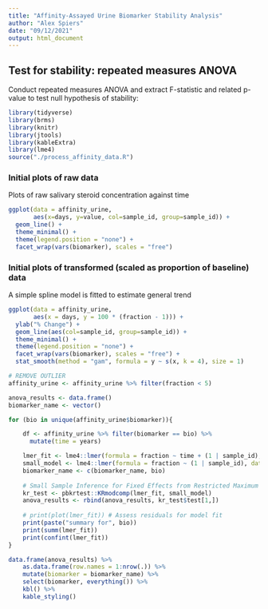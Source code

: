 ```yaml
---
title: "Affinity-Assayed Urine Biomarker Stability Analysis"
author: "Alex Spiers"
date: "09/12/2021"
output: html_document
---
```


## Test for stability: repeated measures ANOVA

Conduct repeated measures ANOVA and extract F-statistic and related p-value to test null hypothesis of stability:

```r
library(tidyverse)
library(brms)
library(knitr)
library(jtools)
library(kableExtra)
library(lme4)
source("./process_affinity_data.R")
```


### Initial plots of raw data

Plots of raw salivary steroid concentration against time

```r
ggplot(data = affinity_urine,
       aes(x=days, y=value, col=sample_id, group=sample_id)) +
  geom_line() +
  theme_minimal() +
  theme(legend.position = "none") +
  facet_wrap(vars(biomarker), scales = "free")
```

### Initial plots of transformed (scaled as proportion of baseline) data

A simple spline model is fitted to estimate general trend

```r
ggplot(data = affinity_urine,
       aes(x = days, y = 100 * (fraction - 1))) +
  ylab("% Change") +
  geom_line(aes(col=sample_id, group=sample_id)) +
  theme_minimal() +
  theme(legend.position = "none") +
  facet_wrap(vars(biomarker), scales = "free") +
  stat_smooth(method = "gam", formula = y ~ s(x, k = 4), size = 1)
```

```r
# REMOVE OUTLIER
affinity_urine <- affinity_urine %>% filter(fraction < 5)

anova_results <- data.frame()
biomarker_name <- vector()

for (bio in unique(affinity_urine$biomarker)){

    df <- affinity_urine %>% filter(biomarker == bio) %>%
      mutate(time = years)

    lmer_fit <- lme4::lmer(formula = fraction ~ time + (1 | sample_id), data = df)
    small_model <- lme4::lmer(formula = fraction ~ (1 | sample_id), data = df)
    biomarker_name <- c(biomarker_name, bio)
    
    # Small Sample Inference for Fixed Effects from Restricted Maximum Likelihood - Kenwood Roger
    kr_test <- pbkrtest::KRmodcomp(lmer_fit, small_model) 
    anova_results <- rbind(anova_results, kr_test$test[1,])
    
    # print(plot(lmer_fit)) # Assess residuals for model fit
    print(paste("summary for", bio))
    print(summ(lmer_fit))
    print(confint(lmer_fit))
}

data.frame(anova_results) %>%
    as.data.frame(row.names = 1:nrow(.)) %>%
    mutate(biomarker = biomarker_name) %>%
    select(biomarker, everything()) %>%
    kbl() %>%
    kable_styling()

```
